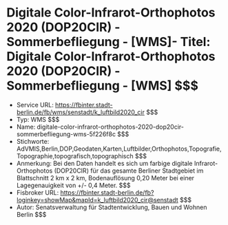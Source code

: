 # Digitale Color-Infrarot-Orthophotos 2020 (DOP20CIR) - Sommerbefliegung - [WMS]- Titel: Digitale Color-Infrarot-Orthophotos 2020 (DOP20CIR) - Sommerbefliegung - [WMS] $$$
- Service URL: https://fbinter.stadt-berlin.de/fb/wms/senstadt/k_luftbild2020_cir $$$
- Typ: WMS $$$
- Name: digitale-color-infrarot-orthophotos-2020-dop20cir-sommerbefliegung-wms-5f226f8c $$$
- Stichworte: AdVMIS,Berlin,DOP,Geodaten,Karten,Luftbilder,Orthophotos,Topografie,Topographie,topografisch,topographisch $$$
- Anmerkung: Bei den Daten handelt es sich um farbige digitale Infrarot-Orthophotos (DOP20CIR) für das gesamte Berliner Stadtgebiet im Blattschnitt 2 km x 2 km, Bodenauflösung 0,20 Meter bei einer Lagegenauigkeit von +/- 0,4 Meter. $$$
- Fisbroker URL: https://fbinter.stadt-berlin.de/fb?loginkey=showMap&mapId=k_luftbild2020_cir@senstadt $$$
- Autor: Senatsverwaltung für Stadtentwicklung, Bauen und Wohnen Berlin $$$
